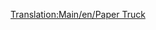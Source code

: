[[Translation:Main/en/Paper Truck]]{{en/-}}{{Template:Vagones/Es
|Imagen=[[File:en/Papertruck.png]]
|Nombre=Vagón de Papel
|PrecioNormal=2,296 € (1,148 £)
|PesoNormal=18 / 38 t
|CapacidadNormal=20 t de papel
|PrecioMono="
|PesoMono=18 / 43 t
|CapacidadMono=25 t de papel
|PrecioMag="
|PesoMag=18 / 45 t
|CapacidadMag=27 t de papel
|Descripción=Los '''vagones de papel''' son necesarios para transaportar [[Main/es/Papel|papel]] de las [[Main/es/Papelera|papeleras]] a las [[Main/es/Imprenta|imprentas]]. Disponible sólo en el clima [[Main/en/Climas/Es#Subártico|subártico]].
}}